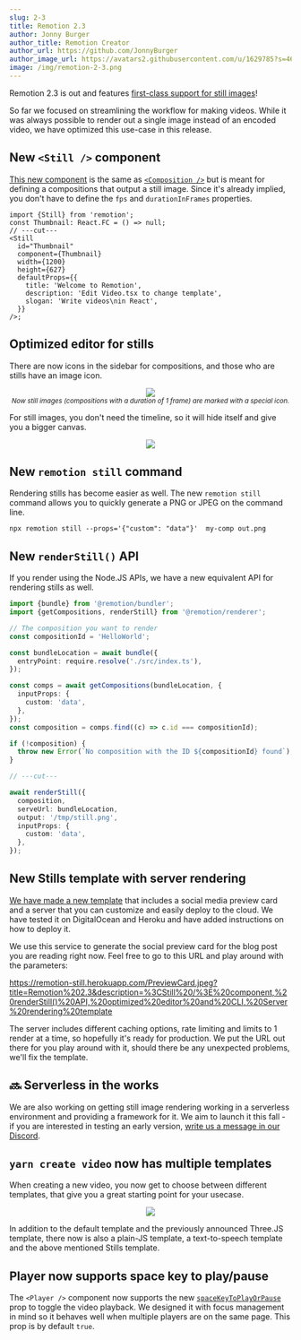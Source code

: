 ```yaml
---
slug: 2-3
title: Remotion 2.3
author: Jonny Burger
author_title: Remotion Creator
author_url: https://github.com/JonnyBurger
author_image_url: https://avatars2.githubusercontent.com/u/1629785?s=460&u=12eb94da6070d00fc924761ce06e3a428d01b7e9&v=4
image: /img/remotion-2-3.png
---
```


Remotion 2.3 is out and features [first-class support for still images](/docs/stills)!

So far we focused on streamlining the workflow for making videos. While it was always possible to render out a single image instead of an encoded video, we have optimized this use-case in this release.

## New `<Still />` component

[This new component](/docs/still) is the same as [`<Composition />`](/docs/composition) but is meant for defining a compositions that output a still image. Since it's already implied, you don't have to define the `fps` and `durationInFrames` properties.

```tsx twoslash
import {Still} from 'remotion';
const Thumbnail: React.FC = () => null;
// ---cut---
<Still
  id="Thumbnail"
  component={Thumbnail}
  width={1200}
  height={627}
  defaultProps={{
    title: 'Welcome to Remotion',
    description: 'Edit Video.tsx to change template',
    slogan: 'Write videos\nin React',
  }}
/>;
```

## Optimized editor for stills

There are now icons in the sidebar for compositions, and those who are stills have an image icon.

<p align="center">
  <img style={{maxWidth: 300}} src="/img/still-thumbnail.png" /> <br />
  <em>
    <sub>Now still images (compositions with a duration of 1 frame) are marked with a special icon.</sub>
  </em>
</p>

For still images, you don't need the timeline, so it will hide itself and give you a bigger canvas.

<p align="center">
  <img style={{maxWidth: 600}} src="/img/notimeline.png" /> <br />
</p>

## New `remotion still` command

Rendering stills has become easier as well. The new `remotion still` command allows you to quickly generate a PNG or JPEG on the command line.

```
npx remotion still --props='{"custom": "data"}'  my-comp out.png
```

## New `renderStill()` API

If you render using the Node.JS APIs, we have a new equivalent API for rendering stills as well.

```ts twoslash
import {bundle} from '@remotion/bundler';
import {getCompositions, renderStill} from '@remotion/renderer';

// The composition you want to render
const compositionId = 'HelloWorld';

const bundleLocation = await bundle({
  entryPoint: require.resolve('./src/index.ts'),
});

const comps = await getCompositions(bundleLocation, {
  inputProps: {
    custom: 'data',
  },
});
const composition = comps.find((c) => c.id === compositionId);

if (!composition) {
  throw new Error(`No composition with the ID ${compositionId} found`);
}

// ---cut---

await renderStill({
  composition,
  serveUrl: bundleLocation,
  output: '/tmp/still.png',
  inputProps: {
    custom: 'data',
  },
});
```

## New Stills template with server rendering

[We have made a new template](https://github.com/remotion-dev/template-still) that includes a social media preview card and a server that you can customize and easily deploy to the cloud. We have tested it on DigitalOcean and Heroku and have added instructions on how to deploy it.

We use this service to generate the social preview card for the blog post you are reading right now. Feel free to go to this URL and play around with the parameters:

https://remotion-still.herokuapp.com/PreviewCard.jpeg?title=Remotion%202.3&description=%3CStill%20/%3E%20component,%20renderStill()%20API,%20optimized%20editor%20and%20CLI,%20Server%20rendering%20template

The server includes different caching options, rate limiting and limits to 1 render at a time, so hopefully it's ready for production. We put the URL out there for you play around with it, should there be any unexpected problems, we'll fix the template.

## 🔜 Serverless in the works

We are also working on getting still image rendering working in a serverless environment and providing a framework for it. We aim to launch it this fall - if you are interested in testing an early version, [write us a message in our Discord](https://remotion.dev/discord).

## `yarn create video` now has multiple templates

When creating a new video, you now get to choose between different templates, that give you a great starting point for your usecase.

<p align="center">
  <img style={{maxWidth: 600}} src="/img/yarncreatetemplate.png" /> <br />
</p>

In addition to the default template and the previously announced Three.JS template, there now is also a plain-JS template, a text-to-speech template and the above mentioned Stills template.

## Player now supports space key to play/pause

The `<Player />` component now supports the new [`spaceKeyToPlayOrPause`](https://www.remotion.dev/docs/player/#spacekeytoplayorpause) prop to toggle the video playback. We designed it with focus management in mind so it behaves well when multiple players are on the same page. This prop is by default `true`.
